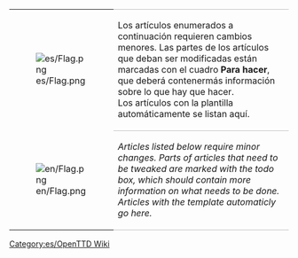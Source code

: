 
{| 
|- valign="top"
| [[File:es/Flag.png]]
| style="border-top:1px solid silver; border-bottom:1px solid silver;" |Los artículos enumerados a continuación requieren cambios menores. Las partes de los artículos que deban ser modificadas están marcadas con el cuadro '''Para hacer''', que deberá contenermás información sobre lo que hay que hacer.<br/>
Los artículos con la plantilla {{en/S|Para_hacer/Es}} automáticamente se listan aquí.
|- valign="top"
| [[File:en/Flag.png]]
| style="border-bottom:1px solid silver;" |''Articles listed below require minor changes. Parts of articles that need to be tweaked are marked with the todo box, which should contain more information on what needs to be done.''<br/>
''Articles with the {{en/S|Para_hacer/Es}} template automaticly go here.''
|}




[[Category:es/OpenTTD Wiki]]